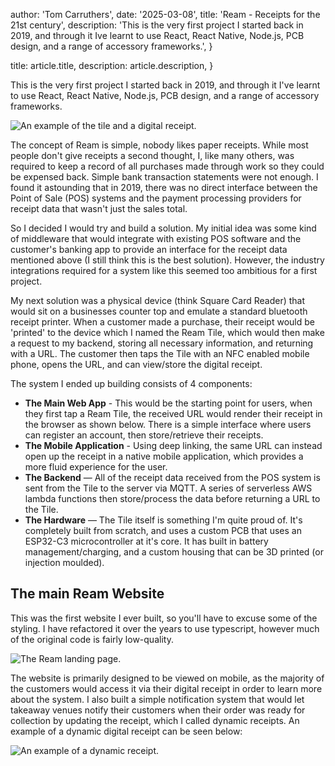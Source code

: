 
  author: 'Tom Carruthers',
  date: '2025-03-08',
  title: 'Ream - Receipts for the 21st century',
  description:
    'This is the very first project I started back in 2019, and through it Ive learnt to use React, React Native, Node.js, PCB design, and a range of accessory frameworks.',
}

  title: article.title,
  description: article.description,
}


This is the very first project I started back in 2019, and through
it I've learnt to use React, React Native, Node.js, PCB design, and
a range of accessory frameworks.

<Image src={hero} alt="An example of the tile and a digital receipt." />

The concept of Ream is simple, nobody likes paper receipts. While
most people don't give receipts a second thought, I, like many
others, was required to keep a record of all purchases made
through work so they could be expensed back. Simple bank
transaction statements were not enough. I found it astounding that
in 2019, there was no direct interface between the Point of Sale
(POS) systems and the payment processing providers for receipt
data that wasn't just the sales total.

So I decided I would try and build a solution. My initial idea was
some kind of middleware that would integrate with existing POS
software and the customer's banking app to provide an interface
for the receipt data mentioned above (I still think this is the
best solution). However, the industry integrations required for a
system like this seemed too ambitious for a first project.

My next solution was a physical device (think Square Card Reader)
that would sit on a businesses counter top and emulate a standard
bluetooth receipt printer. When a customer made a purchase, their
receipt would be 'printed' to the device which I named the Ream
Tile, which would then make a request to my backend, storing all
necessary information, and returning with a URL. The customer
then taps the Tile with an NFC enabled mobile phone, opens the URL,
and can view/store the digital receipt.

The system I ended up building consists of 4 components:

<ul className="mt-6 space-y-6">
  <li className="flex items-center gap-3">
    <span>
      <strong className="font-semibold">The Main Web App</strong> - This would
      be the starting point for users, when they first tap a Ream Tile, the
      received URL would render their receipt in the browser as shown below.
      There is a simple interface where users can register an account, then
      store/retrieve their receipts.
    </span>
  </li>
  <li className="flex items-center gap-4">
    <span>
      <strong className="font-semibold">The Mobile Application</strong> - Using
      deep linking, the same URL can instead open up the receipt in a native
      mobile application, which provides a more fluid experience for the user.
    </span>
  </li>
  <li className="flex items-center gap-4">
    <span>
      <strong className="font-semibold">The Backend</strong> — All of the
      receipt data received from the POS system is sent from the Tile to the
      server via MQTT. A series of serverless AWS lambda functions then
      store/process the data before returning a URL to the Tile.
    </span>
  </li>
  <li className="flex items-center gap-4">
    <span>
      <strong className="font-semibold">The Hardware</strong> — The Tile itself
      is something I'm quite proud of. It's completely built from scratch, and
      uses a custom PCB that uses an ESP32-C3 microcontroller at it's core. It
      has built in battery management/charging, and a custom housing that can be
      3D printed (or injection moulded).
    </span>
  </li>
</ul>

## The main Ream Website

This was the first website I ever built, so you'll have to excuse some
of the styling. I have refactored it over the years to use typescript,
however much of the original code is fairly low-quality.

<Image src={homepage} alt="The Ream landing page." />

The website is primarily designed to be viewed on mobile, as the
majority of the customers would access it via their digital receipt in
order to learn more about the system. I also built a simple notification
system that would let takeaway venues notify their customers when their
order was ready for collection by updating the receipt, which I called
dynamic receipts. An example of a dynamic digital receipt
can be seen below:


<div className="flex flex-col gap-y-6 sm:flex-row items-center justify-center sm:gap-x-4">

  <Image
    src={dynamic_receipt}
    alt="An example of a dynamic receipt."
    className=" w-[80%] rounded-2xl"
  />
</div>